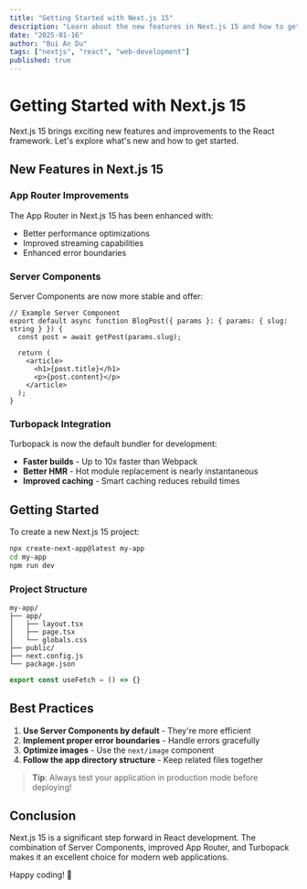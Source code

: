 ```yaml
---
title: "Getting Started with Next.js 15"
description: "Learn about the new features in Next.js 15 and how to get started"
date: "2025-01-16"
author: "Bui An Du"
tags: ["nextjs", "react", "web-development"]
published: true
---
```


# Getting Started with Next.js 15

Next.js 15 brings exciting new features and improvements to the React framework. Let's explore what's new and how to get started.

## New Features in Next.js 15

### App Router Improvements

The App Router in Next.js 15 has been enhanced with:

- Better performance optimizations
- Improved streaming capabilities
- Enhanced error boundaries

### Server Components

Server Components are now more stable and offer:

```tsx
// Example Server Component
export default async function BlogPost({ params }: { params: { slug: string } }) {
  const post = await getPost(params.slug);
  
  return (
    <article>
      <h1>{post.title}</h1>
      <p>{post.content}</p>
    </article>
  );
}
```

### Turbopack Integration

Turbopack is now the default bundler for development:

- **Faster builds** - Up to 10x faster than Webpack
- **Better HMR** - Hot module replacement is nearly instantaneous
- **Improved caching** - Smart caching reduces rebuild times

## Getting Started

To create a new Next.js 15 project:

```bash
npx create-next-app@latest my-app
cd my-app
npm run dev
```

### Project Structure

```
my-app/
├── app/
│   ├── layout.tsx
│   ├── page.tsx
│   └── globals.css
├── public/
├── next.config.js
└── package.json
```
```ts title="useFetch.ts"
export const useFetch = () => {}
```

## Best Practices

1. **Use Server Components by default** - They're more efficient
2. **Implement proper error boundaries** - Handle errors gracefully
3. **Optimize images** - Use the `next/image` component
4. **Follow the app directory structure** - Keep related files together

> **Tip**: Always test your application in production mode before deploying!

## Conclusion

Next.js 15 is a significant step forward in React development. The combination of Server Components, improved App Router, and Turbopack makes it an excellent choice for modern web applications.

Happy coding! 🚀